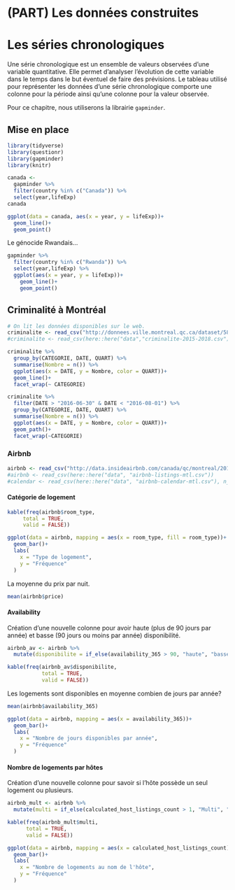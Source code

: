 # (PART) Les données construites {-}

# Les séries chronologiques {#serieschronologiques}

Une série chronologique est un ensemble de valeurs observées d’une variable quantitative.
Elle permet d’analyser l’évolution de cette variable dans le temps dans le but éventuel de faire des prévisions.
Le tableau utilisé pour représenter les données d’une série chronologique comporte une colonne pour la période ainsi qu’une colonne pour la valeur observée.

Pour ce chapitre, nous utiliserons la librairie `gapminder`.

## Mise en place

```r
library(tidyverse)
library(questionr)
library(gapminder)
library(knitr)
```

```r
canada <- 
  gapminder %>% 
  filter(country %in% c("Canada")) %>%
  select(year,lifeExp)
canada
```

```r
ggplot(data = canada, aes(x = year, y = lifeExp))+
  geom_line()+
  geom_point()
```

Le génocide Rwandais...

```r
gapminder %>% 
  filter(country %in% c("Rwanda")) %>%
  select(year,lifeExp) %>%
  ggplot(aes(x = year, y = lifeExp))+
    geom_line()+
    geom_point()
```


## Criminalité à Montréal

```r
# On lit les données disponibles sur le web.
criminalite <- read_csv("http://donnees.ville.montreal.qc.ca/dataset/5829b5b0-ea6f-476f-be94-bc2b8797769a/resource/c6f482bf-bf0f-4960-8b2f-9982c211addd/download/interventionscitoyendo.csv", locale = locale(encoding = 'ISO-8859-1'))
#criminalite <- read_csv(here::here("data","criminalite-2015-2018.csv"), locale = locale(encoding = 'ISO-8859-1'))
```

```r
criminalite %>%
  group_by(CATEGORIE, DATE, QUART) %>%
  summarise(Nombre = n()) %>%
  ggplot(aes(x = DATE, y = Nombre, color = QUART))+
  geom_line()+
  facet_wrap(~ CATEGORIE)
```

```r
criminalite %>%
  filter(DATE > "2016-06-30" & DATE < "2016-08-01") %>%
  group_by(CATEGORIE, DATE, QUART) %>%
  summarise(Nombre = n()) %>%
  ggplot(aes(x = DATE, y = Nombre, color = QUART))+
  geom_path()+
  facet_wrap(~CATEGORIE)
```

### Airbnb

```r
airbnb <- read_csv("http://data.insideairbnb.com/canada/qc/montreal/2016-05-04/visualisations/listings.csv")
#airbnb <- read_csv(here::here("data", "airbnb-listings-mtl.csv"))
#calendar <- read_csv(here::here("data", "airbnb-calendar-mtl.csv"), n_max = 526400)
```


#### Catégorie de logement

```r
kable(freq(airbnb$room_type,
     total = TRUE,
     valid = FALSE))
```


```r
ggplot(data = airbnb, mapping = aes(x = room_type, fill = room_type))+
  geom_bar()+
  labs(
    x = "Type de logement",
    y = "Fréquence"
  )
```

La moyenne du prix par nuit.

```r
mean(airbnb$price)
```

#### Availability

Création d'une nouvelle colonne pour avoir haute (plus de 90 jours par année) et basse (90 jours ou moins par année) disponibilité.

```r
airbnb_av <- airbnb %>%
  mutate(disponibilite = if_else(availability_365 > 90, "haute", "basse"))
```

```r
kable(freq(airbnb_av$disponibilite,
           total = TRUE,
           valid = FALSE))
```

Les logements sont disponibles en moyenne combien de jours par année?

```r
mean(airbnb$availability_365)
```


```r
ggplot(data = airbnb, mapping = aes(x = availability_365))+
  geom_bar()+
  labs(
    x = "Nombre de jours disponibles par année",
    y = "Fréquence"
  )
```

#### Nombre de logements par hôtes

Création d'une nouvelle colonne pour savoir si l'hôte possède un seul logement ou plusieurs.

```r
airbnb_mult <- airbnb %>%
  mutate(multi = if_else(calculated_host_listings_count > 1, "Multi", "Unique"))
```

```r
kable(freq(airbnb_mult$multi,
      total = TRUE,
      valid = FALSE))
```


```r
ggplot(data = airbnb, mapping = aes(x = calculated_host_listings_count))+
  geom_bar()+
  labs(
    x = "Nombre de logements au nom de l'hôte",
    y = "Fréquence"
  )
```

